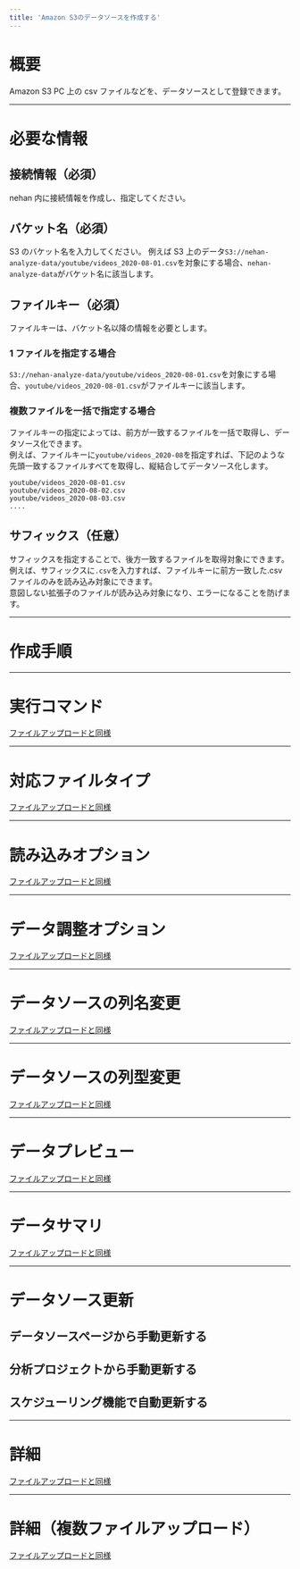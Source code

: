 ```yaml
---
title: 'Amazon S3のデータソースを作成する'
---
```


# 概要

Amazon S3 PC 上の csv ファイルなどを、データソースとして登録できます。

---

# 必要な情報

## 接続情報（必須）

nehan 内に接続情報を作成し、指定してください。

## バケット名（必須）

S3 のバケット名を入力してください。
例えば S3 上のデータ`S3://nehan-analyze-data/youtube/videos_2020-08-01.csv`を対象にする場合、`nehan-analyze-data`がバケット名に該当します。

## ファイルキー（必須）

ファイルキーは、バケット名以降の情報を必要とします。

### 1 ファイルを指定する場合

`S3://nehan-analyze-data/youtube/videos_2020-08-01.csv`を対象にする場合、`youtube/videos_2020-08-01.csv`がファイルキーに該当します。

### 複数ファイルを一括で指定する場合

ファイルキーの指定によっては、前方が一致するファイルを一括で取得し、データソース化できます。  
例えば、ファイルキーに`youtube/videos_2020-08`を指定すれば、下記のような先頭一致するファイルすべてを取得し、縦結合してデータソース化します。

```
youtube/videos_2020-08-01.csv
youtube/videos_2020-08-02.csv
youtube/videos_2020-08-03.csv
....

```

## サフィックス（任意）

サフィックスを指定することで、後方一致するファイルを取得対象にできます。  
例えば、サフィックスに`.csv`を入力すれば、ファイルキーに前方一致した.csv ファイルのみを読み込み対象にできます。  
意図しない拡張子のファイルが読み込み対象になり、エラーになることを防げます。

---

# 作成手順

---

# 実行コマンド

[ファイルアップロードと同様](/data_import/020-data_source/020-data_types/010-file_upload)

---

# 対応ファイルタイプ

[ファイルアップロードと同様](/data_import/020-data_source/020-data_types/010-file_upload)

---

# 読み込みオプション

[ファイルアップロードと同様](/data_import/020-data_source/020-data_types/010-file_upload)

---

# データ調整オプション

[ファイルアップロードと同様](/data_import/020-data_source/020-data_types/010-file_upload)

---

# データソースの列名変更

[ファイルアップロードと同様](/data_import/020-data_source/020-data_types/010-file_upload)

---

# データソースの列型変更

[ファイルアップロードと同様](/data_import/020-data_source/020-data_types/010-file_upload)

---

# データプレビュー

[ファイルアップロードと同様](/data_import/020-data_source/020-data_types/010-file_upload)

---

# データサマリ

[ファイルアップロードと同様](/data_import/020-data_source/020-data_types/010-file_upload)

---

# データソース更新

## データソースページから手動更新する

## 分析プロジェクトから手動更新する

## スケジューリング機能で自動更新する

---

# 詳細

[ファイルアップロードと同様](/data_import/020-data_source/020-data_types/010-file_upload)

---

# 詳細（複数ファイルアップロード）

[ファイルアップロードと同様](/data_import/020-data_source/020-data_types/010-file_upload)

```

```
